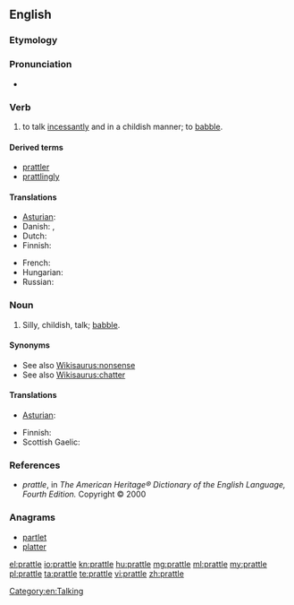 ==English==

===Etymology===
{{suffix|prate|le|gloss2=early modern English frequentative suffix}}

===Pronunciation===
* {{rhymes|ætəl}}

===Verb===
{{en-verb|prattl|ing}}

# to talk [[incessantly]] and in a childish manner; to [[babble]].

====Derived terms====
* [[prattler]]
* [[prattlingly]]

====Translations====
{{trans-top|to talk incessantly; to babble}}
* [[Asturian]]: {{t|ast|esbabayar}}
* Danish: {{t|da|plapre}},  {{t|da|pludre}}
* Dutch: {{t+|nl|praten}}
* Finnish: {{t-|fi|pälättää}}
{{trans-mid}}
* French: {{t+|fr|bavarder}}
* Hungarian: {{t-|hu|csacsog}}
* Russian: {{t+|ru|болтать}}
{{trans-bottom}}

===Noun===
{{en-noun|-}}

# Silly, childish, talk; [[babble]].

====Synonyms====
* See also [[Wikisaurus:nonsense]]
* See also [[Wikisaurus:chatter]]

====Translations====
{{trans-top|babble}}
* [[Asturian]]: {{t|ast|esbabaye|m}}
{{trans-mid}}
* Finnish: {{t-|fi|pälätys}}
* Scottish Gaelic: {{t|gd|goileam|m}}
{{trans-bottom}}

===References===
* ''prattle'', in ''The American Heritage® Dictionary of the English Language, Fourth Edition.'' Copyright © 2000

===Anagrams===
* [[partlet#English|partlet]]
* [[platter#English|platter]]

[[Category:en:Talking]]

[[el:prattle]]
[[io:prattle]]
[[kn:prattle]]
[[hu:prattle]]
[[mg:prattle]]
[[ml:prattle]]
[[my:prattle]]
[[pl:prattle]]
[[ta:prattle]]
[[te:prattle]]
[[vi:prattle]]
[[zh:prattle]]